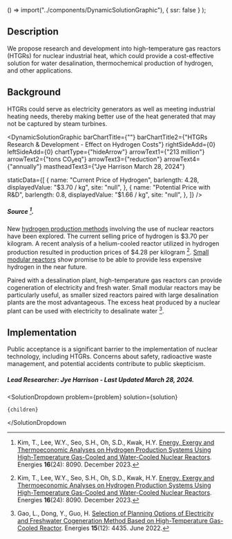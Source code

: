 

  () => import("../components/DynamicSolutionGraphic"),
  { ssr: false }
);

## Description

We propose research and development into high-temperature gas reactors (HTGRs) for nuclear industrial heat, which could provide a cost-effective solution for water desalination, thermochemical production of hydrogen, and other applications.

## Background

HTGRs could serve as electricity generators as well as meeting industrial heating needs, thereby making better use of the heat generated that may not be captured by steam turbines.

<DynamicSolutionGraphic
  barChartTitle={""}
  barChartTitle2={"HTGRs Research & Development - Effect on Hydrogen Costs"}
  rightSideAdd={0}
  leftSideAdd={0}
  chartType={"hideArrow"}
  arrowText1={"213 million"}
  arrowText2={"tons CO₂eq"}
  arrowText3={"reduction"}
  arrowText4={"annually"}
  mastheadText3={"Jye Harrison March 28, 2024"}

staticData={[
{
name: "Current Price of Hydrogen",
barlength: 4.28,
displayedValue: "$3.70 / kg",
site: "null",
},
{
name: "Potential Price with R&D",
barlength: 0.8,
displayedValue: "$1.66 / kg",
site: "null",
},
]}
/>

##### Source [^"1"].

New [hydrogen production methods](https://www.urbancruiseship.org/energy/energy_distribution/hydrogen#research-and-development-into-new-methods) involving the use of nuclear reactors have been explored. The current selling price of hydrogen is $3.70 per kilogram. A recent analysis of a helium-cooled reactor utilized in hydrogen production resulted in production prices of $4.28 per kilogram [^"1"]. [Small modular reactors](https://www.urbancruiseship.org/energy/energy_production/nuclear#small-modular-reactor-r-d-u-s) show promise to be able to provide less expensive hydrogen in the near future.

Paired with a desalination plant, high-temperature gas reactors can provide cogeneration of electricity and fresh water. Small modular reactors may be particularly useful, as smaller sized reactors paired with large desalination plants are the most advantageous. The excess heat produced by a nuclear plant can be used with electricity to desalinate water [^"2"].

## Implementation

Public acceptance is a significant barrier to the implementation of nuclear technology, including HTGRs. Concerns about safety, radioactive waste management, and potential accidents contribute to public skepticism.

##### Lead Researcher: Jye Harrison - Last Updated March 28, 2024.

[^"1"]: Kim, T., Lee, W.Y., Seo, S.H., Oh, S.D., Kwak, H.Y. [Energy, Exergy and Thermoeconomic Analyses on Hydrogen Production Systems Using High-Temperature Gas-Cooled and Water-Cooled Nuclear Reactors](http://dx.doi.org/10.3390/en16248090). Energies **16**(24): 8090. December 2023.
[^"2"]: Gao, L., Dong, Y., Guo, H. [Selection of Planning Options of Electricity and Freshwater Cogeneration Method Based on High-Temperature Gas-Cooled Reactor](http://dx.doi.org/10.3390/en15124435). Energies **15**(12): 4435. June 2022.

  <SolutionDropdown 
    problem={problem} 
    solution={solution}
  >
    {children}
  </SolutionDropdown

>
